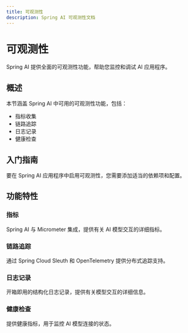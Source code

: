 ```yaml
---
title: 可观测性
description: Spring AI 可观测性文档
---
```


# 可观测性

Spring AI 提供全面的可观测性功能，帮助您监控和调试 AI 应用程序。

## 概述

本节涵盖 Spring AI 中可用的可观测性功能，包括：

- 指标收集
- 链路追踪
- 日志记录
- 健康检查

## 入门指南

要在 Spring AI 应用程序中启用可观测性，您需要添加适当的依赖项和配置。

## 功能特性

### 指标

Spring AI 与 Micrometer 集成，提供有关 AI 模型交互的详细指标。

### 链路追踪

通过 Spring Cloud Sleuth 和 OpenTelemetry 提供分布式追踪支持。

### 日志记录

开箱即用的结构化日志记录，提供有关模型交互的详细信息。

### 健康检查

提供健康指标，用于监控 AI 模型连接的状态。 